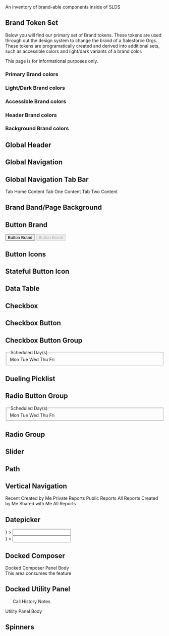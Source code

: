 
<div className="lead">
  An inventory of brand-able components inside of SLDS
</div>

## Brand Token Set

Below you will find our primary set of Brand tokens. These tokens are used through out the design system to change the brand of a Salesforce Orgs. These tokens are programatically created and derived into additional sets, such as accessible colors and light/dark variants of a brand color.

This page is for informational purposes only.

### Primary Brand colors
<Tokens open>
  <Token token="BRAND_PRIMARY" grid />
  <Token token="BRAND_PRIMARY_ACTIVE" grid />
  <Token token="BRAND_PRIMARY_TRANSPARENT" grid />
</Tokens>

### Light/Dark Brand colors
<Tokens open>
  <Token token="BRAND_LIGHT" grid />
  <Token token="BRAND_LIGHT_ACTIVE" grid />
  <Token token="BRAND_DARK" grid />
  <Token token="BRAND_DARK_ACTIVE" grid />
  <Token token="BRAND_CONTRAST" grid />
  <Token token="BRAND_CONTRAST_ACTIVE" grid />
</Tokens>

### Accessible Brand colors
<Tokens open>
  <Token token="BRAND_ACCESSIBLE" grid />
  <Token token="BRAND_ACCESSIBLE_ACTIVE" grid />
  <Token token="BRAND_DISABLED" grid />
</Tokens>

### Header Brand colors
<Tokens open>
  <Token token="BRAND_HEADER" grid />
  <Token token="BRAND_HEADER_ICON" grid />
  <Token token="BRAND_HEADER_ICON_ACTIVE" grid />
  <Token token="BRAND_HEADER_CONTRAST" grid />
  <Token token="BRAND_HEADER_CONTRAST_ACTIVE" grid />
</Tokens>

### Background Brand colors
<Tokens open>
  <Token token="BRAND_BACKGROUND_PRIMARY" grid />
  <Token token="BRAND_BACKGROUND_PRIMARY_TRANSPARENT" grid />
  <Token token="BRAND_BACKGROUND_DARK" grid />
  <Token token="BRAND_BACKGROUND_DARK_TRANSPARENT" grid />
</Tokens>

## Global Header
<div style={{ position: 'relative', height: '60px' }}>
  <GlobalHeader className="slds-is-absolute" />
</div>

<Tokens>
  <Token token="BRAND_HEADER" />
  <Token token="BRAND_HEADER_ICON" />
  <Token token="BRAND_HEADER_ICON_ACTIVE" />
</Tokens>

## Global Navigation
<ContextBar itemActive />

<Tokens>
  <Token token="BRAND_PRIMARY" />
  <Token token="BRAND_PRIMARY_TRANSPARENT" />
</Tokens>

## Global Navigation Tab Bar
<div className="demo-only">
  <ContextTabBar>
    <ContextTab
      title="Home"
      symbol="home"
      tabPanelId="context-tab-panel-1"
      id="context-tab-id-1"
    />
    <ContextTab title="Tab Item 1" tabPanelId="context-tab-panel-2" id="context-tab-id-2" itemActive />
    <ContextTab title="Tab Item 2" tabPanelId="context-tab-panel-3" id="context-tab-id-3" />
  </ContextTabBar>
  <ContextTabPanel show id="context-tab-panel-1" tabId="context-tab-id-1">
    Tab Home Content
  </ContextTabPanel>
  <ContextTabPanel id="context-tab-panel-2" tabId="context-tab-id-2">
    Tab One Content
  </ContextTabPanel>
  <ContextTabPanel id="context-tab-panel-3" tabId="context-tab-id-3">
    Tab Two Content
  </ContextTabPanel>
</div>

<Tokens>
  <Token token="BRAND_PRIMARY" />
  <Token token="BRAND_PRIMARY_TRANSPARENT" />
</Tokens>

## Brand Band/Page Background
<Page medium />

<Tokens text="for Lite Theme">
  <Token token="BRAND_BACKGROUND_PRIMARY" />
  <Token token="BRAND_BACKGROUND_PRIMARY_TRANSPARENT" />
  <Token token="BRAND_BACKGROUND_DARK" />
  <Token token="BRAND_BACKGROUND_DARK_TRANSPARENT" />
</Tokens>

## Button Brand
<Button className="slds-button_brand">Button Brand</Button>
<Button className="slds-button_brand" disabled>Button Brand</Button>

<Tokens>
  <Token token="BRAND_ACCESSIBLE" />
  <Token token="BRAND_ACCESSIBLE_ACTIVE" />
</Tokens>

## Button Icons
<ButtonIcon
  className="slds-button_icon-border-filled"
/>
<ButtonIcon
  className="slds-button_icon-brand"
/>
<ButtonIcon
  className="slds-button_icon-brand"
  disabled
/>

<Tokens>
  <Token token="BRAND_ACCESSIBLE_ACTIVE" />
</Tokens>

## Stateful Button Icon
<ButtonIcon
  className="slds-button_icon-border-filled"
  aria-pressed="false"
  symbol="like"
  assistiveText="Like"
  title="Like"
/>
<ButtonIcon
  className="slds-button_icon-border-filled"
  aria-pressed="true"
  selected
  symbol="like"
  assistiveText="Like"
  title="Like"
/>

<Tokens>
  <Token token="BRAND_ACCESSIBLE_ACTIVE" />
</Tokens>

## Data Table
<div className="slds-scrollable_none">
  <InlineEditTable />
</div>

<Tokens>
  <Token token="BRAND_ACCESSIBLE" />
  <Token token="BRAND_ACCESSIBLE_ACTIVE" />
</Tokens>

## Checkbox
<FormElement>
  <Checkbox label="Checkbox Label" checked />
</FormElement>

<Tokens>
  <Token token="BRAND_PRIMARY_ACTIVE" />
</Tokens>

## Checkbox Button
<FormElement>
  <CheckboxAddButton />
</FormElement>

<Tokens>
  <Token token="BRAND_PRIMARY_ACTIVE" />
</Tokens>

## Checkbox Button Group
<fieldset className="slds-form-element">
  <legend className="slds-form-element__legend slds-form-element__label">
    Scheduled Day(s)
  </legend>
  <div className="slds-form-element__control">
    <CheckboxGroup>
      <CheckboxButton checked id="c-monday">Mon</CheckboxButton>
      <CheckboxButton id="c-tuesday">Tue</CheckboxButton>
      <CheckboxButton id="c-wednesday">Wed</CheckboxButton>
      <CheckboxButton id="c-thursday">Thu</CheckboxButton>
      <CheckboxButton id="c-friday">Fri</CheckboxButton>
    </CheckboxGroup>
  </div>
</fieldset>

<Tokens>
  <Token token="BRAND_ACCESSIBLE" />
  <Token token="BRAND_ACCESSIBLE_ACTIVE" />
</Tokens>

## Dueling Picklist
<MultiSelect dataSet={SelectedSnapShot} />

<Tokens>
  <Token token="BRAND_ACCESSIBLE" />
  <Token token="BRAND_ACCESSIBLE_ACTIVE" />
</Tokens>

## Radio Button Group
<fieldset className="slds-form-element">
  <legend className="slds-form-element__legend slds-form-element__label">
    Scheduled Day(s)
  </legend>
  <div className="slds-form-element__control">
    <RadioButtonGroup>
      <RadioButton checked id="r-monday">Mon</RadioButton>
      <RadioButton id="r-tuesday">Tue</RadioButton>
      <RadioButton id="r-wednesday">Wed</RadioButton>
      <RadioButton id="r-thursday">Thu</RadioButton>
      <RadioButton id="r-friday">Fri</RadioButton>
    </RadioButtonGroup>
  </div>
</fieldset>

<Tokens>
  <Token token="BRAND_ACCESSIBLE" />
  <Token token="BRAND_ACCESSIBLE_ACTIVE" />
</Tokens>

## Radio Group
<FormElement>
  <Radio checked label="Radio Label One" />
  <Radio label="Radio Label Two" />
</FormElement>

<Tokens>
  <Token token="BRAND_ACCESSIBLE_ACTIVE" />
</Tokens>

## Slider
<Slider value="50" />

<Tokens>
  <Token token="BRAND_ACCESSIBLE" />
  <Token token="BRAND_ACCESSIBLE_ACTIVE" />
</Tokens>

## Path
<PathStageSelected />

<Tokens>
  <Token token="BRAND_ACCESSIBLE" />
  <Token token="BRAND_ACCESSIBLE_ACTIVE" />
  <Token token="BRAND_DARK" />
  <Token token="BRAND_DARK_ACTIVE" />
</Tokens>

## Vertical Navigation
<NavVertical>
  <NavVerticalSection id="entity-header" title="Reports">
    <NavVerticalItem aria-describedby="entity-header" active>
      Recent
    </NavVerticalItem>
    <NavVerticalItem aria-describedby="entity-header">
      Created by Me
    </NavVerticalItem>
    <NavVerticalItem aria-describedby="entity-header">
      Private Reports
    </NavVerticalItem>
    <NavVerticalItem aria-describedby="entity-header">
      Public Reports
    </NavVerticalItem>
    <NavVerticalItem aria-describedby="entity-header">
      All Reports
    </NavVerticalItem>
  </NavVerticalSection>
  <NavVerticalSection id="folder-header" title="Folders">
    <NavVerticalItem aria-describedby="folder-header">
      Created by Me
    </NavVerticalItem>
    <NavVerticalItem aria-describedby="folder-header">
      Shared with Me
    </NavVerticalItem>
    <NavVerticalItem aria-describedby="folder-header">
      All Reports
    </NavVerticalItem>
  </NavVerticalSection>
</NavVertical>

<Tokens>
  <Token token="BRAND_PRIMARY_ACTIVE" />
</Tokens>

## Datepicker
<div style={{ height: '380px' }}>
  <FormElement
    className="slds-dropdown-trigger slds-dropdown-trigger_click slds-is-open"
    label="Date"
    inputId="date-input-id"
    inputIcon="right"
    dropdown={<DatePicker todayActive dateSelected="single" dateRange="week-4" />}
  >
    <Input id="date-input-id" placeholder=" " />
    <ButtonIcon
      className="slds-input__icon slds-input__icon_right"
      symbol="event"
      assistiveText="Select a date"
      title="Select a date"
    />
  </FormElement>
</div>
<div style={{ height: '380px' }}>
  <FormElement
    className="slds-dropdown-trigger slds-dropdown-trigger_click slds-is-open"
    label="Date"
    inputId="date-input-id"
    inputIcon="right"
    dropdown={
      <DatePicker
        todayActiveInRange
        dateSelected
        dateRange="week-4-5"
        dateRangeMulti
      />
    }
  >
    <Input id="date-input-id" placeholder=" " />
    <ButtonIcon
      className="slds-input__icon slds-input__icon_right"
      symbol="event"
      assistiveText="Select a date"
      title="Select a date"
    />
  </FormElement>
</div>

<Tokens>
  <Token token="BRAND_ACCESSIBLE" />
</Tokens>

## Docked Composer
<div style={{ height: '500px', minWidth: '615px', overflowX: 'auto', position: 'relative' }}>
  <div className="slds-docked_container slds-is-absolute">
    <DockedComposerPanel className="slds-is-open">
      <div className="slds-align_absolute-center">
        Docked Composer Panel Body <br /> This area consumes the feature
      </div>
    </DockedComposerPanel>
  </div>
</div>

<Tokens>
  <Token token="BRAND_PRIMARY" />
</Tokens>

## Docked Utility Panel
<div style={{ height: '540px', position: 'relative' }}>
  <ul className="slds-utility-bar slds-is-absolute">
    <UtilityBarItem symbol="call" active>Call</UtilityBarItem>
    <UtilityBarItem symbol="clock">History</UtilityBarItem>
    <UtilityBarItem symbol="note">Notes</UtilityBarItem>
  </ul>
  <UtilityPanel className="slds-is-open slds-is-absolute" header="Call">
    <div className="slds-align_absolute-center">Utility Panel Body</div>
  </UtilityPanel>
</div>

<Tokens>
  <Token token="BRAND_PRIMARY" />
</Tokens>

## Spinners
<div style={{ height: '6rem', position: 'relative' }}>
  <Spinner className="slds-spinner_medium slds-spinner_brand" />
</div>

<Tokens>
  <Token token="BRAND_PRIMARY" />
</Tokens>
